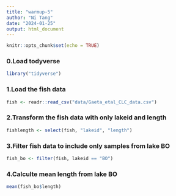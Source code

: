 ```yaml
---
title: "warmup-5"
author: "Ni Tang"
date: "2024-01-25"
output: html_document
---
```


```r
knitr::opts_chunk$set(echo = TRUE)
```

### 0.Load todyverse
```r
library("tidyverse")
```

### 1.Load the fish data
```r
fish <- readr::read_csv("data/Gaeta_etal_CLC_data.csv")
```

### 2.Transform the fish data with only lakeid and length
```r
fishlength <- select(fish, "lakeid", "length")
```

### 3.Filter fish data to include only samples from lake BO
```r
fish_bo <- filter(fish, lakeid == "BO")
```

### 4.Calculte mean length from lake BO
```r
mean(fish_bo$length)
```

